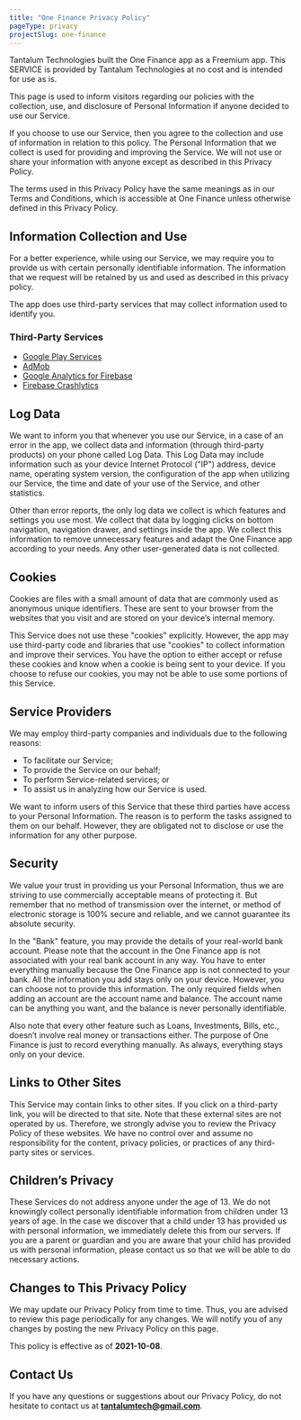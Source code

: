 ```yaml
---
title: "One Finance Privacy Policy"
pageType: privacy
projectSlug: one-finance
---
```


Tantalum Technologies built the One Finance app as a Freemium app. This SERVICE is provided by Tantalum Technologies at no cost and is intended for use as is.

This page is used to inform visitors regarding our policies with the collection, use, and disclosure of Personal Information if anyone decided to use our Service.

If you choose to use our Service, then you agree to the collection and use of information in relation to this policy. The Personal Information that we collect is used for providing and improving the Service. We will not use or share your information with anyone except as described in this Privacy Policy.

The terms used in this Privacy Policy have the same meanings as in our Terms and Conditions, which is accessible at One Finance unless otherwise defined in this Privacy Policy.

## Information Collection and Use

For a better experience, while using our Service, we may require you to provide us with certain personally identifiable information. The information that we request will be retained by us and used as described in this privacy policy.

The app does use third-party services that may collect information used to identify you.

### Third-Party Services

- [Google Play Services](https://www.google.com/policies/privacy/)
- [AdMob](https://support.google.com/admob/answer/6128543?hl=en)
- [Google Analytics for Firebase](https://firebase.google.com/policies/analytics)
- [Firebase Crashlytics](https://firebase.google.com/support/privacy/)

## Log Data

We want to inform you that whenever you use our Service, in a case of an error in the app, we collect data and information (through third-party products) on your phone called Log Data. This Log Data may include information such as your device Internet Protocol ("IP") address, device name, operating system version, the configuration of the app when utilizing our Service, the time and date of your use of the Service, and other statistics.

Other than error reports, the only log data we collect is which features and settings you use most. We collect that data by logging clicks on bottom navigation, navigation drawer, and settings inside the app. We collect this information to remove unnecessary features and adapt the One Finance app according to your needs. Any other user-generated data is not collected.

## Cookies

Cookies are files with a small amount of data that are commonly used as anonymous unique identifiers. These are sent to your browser from the websites that you visit and are stored on your device’s internal memory.

This Service does not use these "cookies" explicitly. However, the app may use third-party code and libraries that use "cookies" to collect information and improve their services. You have the option to either accept or refuse these cookies and know when a cookie is being sent to your device. If you choose to refuse our cookies, you may not be able to use some portions of this Service.

## Service Providers

We may employ third-party companies and individuals due to the following reasons:

- To facilitate our Service;
- To provide the Service on our behalf;
- To perform Service-related services; or
- To assist us in analyzing how our Service is used.

We want to inform users of this Service that these third parties have access to your Personal Information. The reason is to perform the tasks assigned to them on our behalf. However, they are obligated not to disclose or use the information for any other purpose.

## Security

We value your trust in providing us your Personal Information, thus we are striving to use commercially acceptable means of protecting it. But remember that no method of transmission over the internet, or method of electronic storage is 100% secure and reliable, and we cannot guarantee its absolute security.

In the "Bank" feature, you may provide the details of your real-world bank account. Please note that the account in the One Finance app is not associated with your real bank account in any way. You have to enter everything manually because the One Finance app is not connected to your bank. All the information you add stays only on your device. However, you can choose not to provide this information. The only required fields when adding an account are the account name and balance. The account name can be anything you want, and the balance is never personally identifiable.

Also note that every other feature such as Loans, Investments, Bills, etc., doesn’t involve real money or transactions either. The purpose of One Finance is just to record everything manually. As always, everything stays only on your device.

## Links to Other Sites

This Service may contain links to other sites. If you click on a third-party link, you will be directed to that site. Note that these external sites are not operated by us. Therefore, we strongly advise you to review the Privacy Policy of these websites. We have no control over and assume no responsibility for the content, privacy policies, or practices of any third-party sites or services.

## Children’s Privacy

These Services do not address anyone under the age of 13. We do not knowingly collect personally identifiable information from children under 13 years of age. In the case we discover that a child under 13 has provided us with personal information, we immediately delete this from our servers. If you are a parent or guardian and you are aware that your child has provided us with personal information, please contact us so that we will be able to do necessary actions.

## Changes to This Privacy Policy

We may update our Privacy Policy from time to time. Thus, you are advised to review this page periodically for any changes. We will notify you of any changes by posting the new Privacy Policy on this page.

This policy is effective as of **2021-10-08**.

## Contact Us

If you have any questions or suggestions about our Privacy Policy, do not hesitate to contact us at **tantalumtech@gmail.com**.